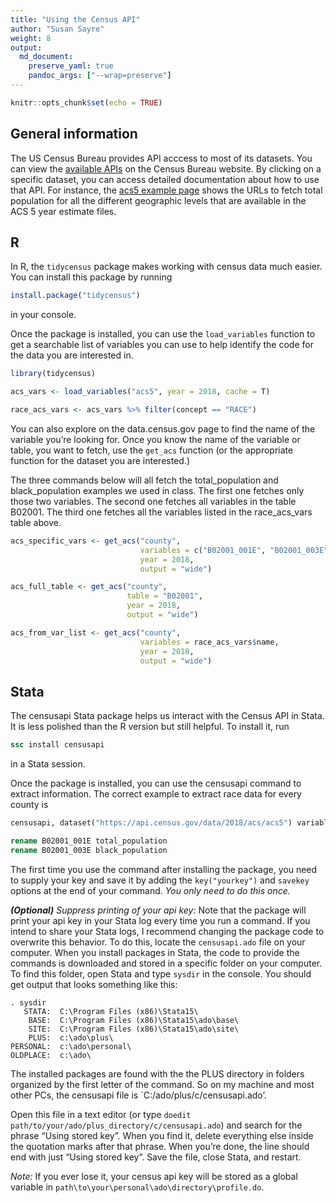 ```yaml
---
title: "Using the Census API"
author: "Susan Sayre"
weight: 8
output: 
  md_document:
    preserve_yaml: true
    pandoc_args: ["--wrap=preserve"]
---
```

```r
knitr::opts_chunk$set(echo = TRUE)
```

## General information

The US Census Bureau provides API acccess to most of its datasets. You can view the [available APIs](https://www.census.gov/data/developers/data-sets.html) on the Census Bureau website. By clicking on a specific dataset, you can access detailed documentation about how to use that API. For instance, the [acs5 example page](https://api.census.gov/data/2018/acs/acs5/examples.html) shows the URLs to fetch total population for all the different geographic levels that are available in the ACS 5 year estimate files.

## R

In R, the `tidycensus` package makes working with census data much easier. You can install this package by running

```r
install.package("tidycensus")
```

in your console.

Once the package is installed, you can use the `load_variables` function to get a searchable list of variables you can use to help identify the code for the data you are interested in. 

```r
library(tidycensus)

acs_vars <- load_variables("acs5", year = 2018, cache = T)

race_acs_vars <- acs_vars %>% filter(concept == "RACE")
```

You can also explore on the data.census.gov page to find the name of the variable you're looking for. Once you know the name of the variable or table, you want to fetch, use the `get_acs` function (or the appropriate function for the dataset you are interested.)

The three commands below will all fetch the total_population and black_population examples we used in class. The first one fetches only those two variables. The second one fetches all variables in the table B02001. The third one fetches all the variables listed in the race_acs_vars table above.

```r

acs_specific_vars <- get_acs("county", 
                             variables = c("B02001_001E", "B02001_003E"),
                             year = 2018,
                             output = "wide")

acs_full_table <- get_acs("county", 
                          table = "B02001",
                          year = 2018,
                          output = "wide")

acs_from_var_list <- get_acs("county", 
                             variables = race_acs_vars$name,
                             year = 2018,
                             output = "wide")
```
 
## Stata

The censusapi Stata package helps us interact with the Census API in Stata. It is less polished than the R version but still helpful. To install it, run

```stata
ssc install censusapi
```

in a Stata session. 

Once the package is installed, you can use the censusapi command to extract information. The correct example to extract race data for every county is

```stata
censusapi, dataset("https://api.census.gov/data/2018/acs/acs5") variables("B02001_001E" "B02001_003E") predicate("for=county:*") destination("county.txt")

rename B02001_001E total_population
rename B02001_003E black_population
```

The first time you use the command after installing the package, you need to supply your key and save it by adding the `key("yourkey")` and `savekey` options at the end of your command. *You only need to do this once.*

*__(Optional)__ Suppress printing of your api key:* Note that the package will print your api key in your Stata log every time you run a command. If you intend to share your Stata logs, I recommend changing the package code to overwrite this behavior. To do this, locate the `censusapi.ado` file on your computer. When you install packages in Stata, the code to provide the commands is downloaded and stored in a specific folder on your computer. To find this folder, open Stata and type `sysdir` in the console. You should get output that looks something like this:

```
. sysdir
   STATA:  C:\Program Files (x86)\Stata15\
    BASE:  C:\Program Files (x86)\Stata15\ado\base\
    SITE:  C:\Program Files (x86)\Stata15\ado\site\
    PLUS:  c:\ado\plus\
PERSONAL:  c:\ado\personal\
OLDPLACE:  c:\ado\

```

The installed packages are found with the the PLUS directory in folders organized by the first letter of the command. So on my machine and most other PCs, the censusapi file is `C:/ado/plus/c/censusapi.ado'. 

Open this file in a text editor (or type `doedit path/to/your/ado/plus_directory/c/censusapi.ado`) and search for the phrase "Using stored key". When you find it, delete everything else inside the quotation marks after that phrase. When you're done, the line should end with just "Using stored key". Save the file, close Stata, and restart.

*Note:* If you ever lose it, your census api key will be stored as a global variable in `path\to\your\personal\ado\directory\profile.do`.
